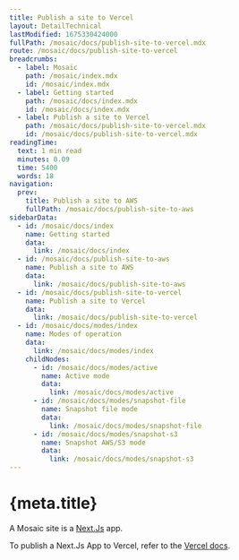 ```yaml
---
title: Publish a site to Vercel
layout: DetailTechnical
lastModified: 1675330424000
fullPath: /mosaic/docs/publish-site-to-vercel.mdx
route: /mosaic/docs/publish-site-to-vercel
breadcrumbs:
  - label: Mosaic
    path: /mosaic/index.mdx
    id: /mosaic/index.mdx
  - label: Getting started
    path: /mosaic/docs/index.mdx
    id: /mosaic/docs/index.mdx
  - label: Publish a site to Vercel
    path: /mosaic/docs/publish-site-to-vercel.mdx
    id: /mosaic/docs/publish-site-to-vercel.mdx
readingTime:
  text: 1 min read
  minutes: 0.09
  time: 5400
  words: 18
navigation:
  prev:
    title: Publish a site to AWS
    fullPath: /mosaic/docs/publish-site-to-aws
sidebarData:
  - id: /mosaic/docs/index
    name: Getting started
    data:
      link: /mosaic/docs/index
  - id: /mosaic/docs/publish-site-to-aws
    name: Publish a site to AWS
    data:
      link: /mosaic/docs/publish-site-to-aws
  - id: /mosaic/docs/publish-site-to-vercel
    name: Publish a site to Vercel
    data:
      link: /mosaic/docs/publish-site-to-vercel
  - id: /mosaic/docs/modes/index
    name: Modes of operation
    data:
      link: /mosaic/docs/modes/index
    childNodes:
      - id: /mosaic/docs/modes/active
        name: Active mode
        data:
          link: /mosaic/docs/modes/active
      - id: /mosaic/docs/modes/snapshot-file
        name: Snapshot file mode
        data:
          link: /mosaic/docs/modes/snapshot-file
      - id: /mosaic/docs/modes/snapshot-s3
        name: Snapshot AWS/S3 mode
        data:
          link: /mosaic/docs/modes/snapshot-s3
---
```


# {meta.title}

A Mosaic site is a [Next.Js](https://nextjs.org/) app.

To publish a Next.Js App to Vercel, refer to the [Vercel docs](https://nextjs.org/learn/basics/deploying-nextjs-app/deploy).
